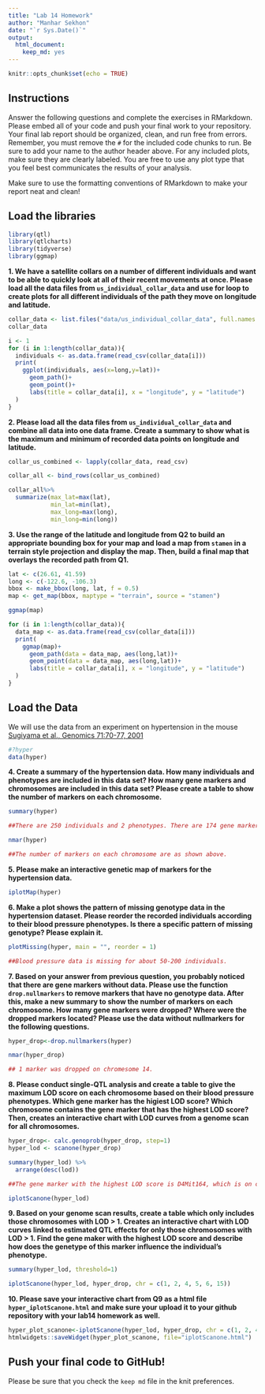 ```yaml
---
title: "Lab 14 Homework"
author: "Manhar Sekhon"
date: "`r Sys.Date()`"
output: 
  html_document: 
    keep_md: yes
---
```


```r
knitr::opts_chunk$set(echo = TRUE)
```

## Instructions
Answer the following questions and complete the exercises in RMarkdown. Please embed all of your code and push your final work to your repository. Your final lab report should be organized, clean, and run free from errors. Remember, you must remove the `#` for the included code chunks to run. Be sure to add your name to the author header above. For any included plots, make sure they are clearly labeled. You are free to use any plot type that you feel best communicates the results of your analysis.  

Make sure to use the formatting conventions of RMarkdown to make your report neat and clean!  

## Load the libraries
```r
library(qtl)
library(qtlcharts)
library(tidyverse)
library(ggmap)
```

**1. We have a satellite collars on a number of different individuals and want to be able to quickly look at all of their recent movements at once. Please load all the data files from `us_individual_collar_data` and use for loop to create plots for all different individuals of the path they move on longitude and latitude.**
```r
collar_data <- list.files("data/us_individual_collar_data", full.names = TRUE)
collar_data
```

```r
i <- 1
for (i in 1:length(collar_data)){
  individuals <- as.data.frame(read_csv(collar_data[i]))
  print(
    ggplot(individuals, aes(x=long,y=lat))+
      geom_path()+
      geom_point()+
      labs(title = collar_data[i], x = "longitude", y = "latitude")
  )
}
```


**2. Please load all the data files from `us_individual_collar_data` and combine all data into one data frame. Create a summary to show what is the maximum and minimum of recorded data points on longitude and latitude.**
```r
collar_us_combined <- lapply(collar_data, read_csv)
```

```r
collar_all <- bind_rows(collar_us_combined)
```

```r
collar_all%>%
  summarize(max_lat=max(lat),
            min_lat=min(lat),
            max_long=max(long),
            min_long=min(long))
```


**3. Use the range of the latitude and longitude from Q2 to build an appropriate bounding box for your map and load a map from `stamen` in a terrain style projection and display the map. Then, build a final map that overlays the recorded path from Q1.**
```r
lat <- c(26.61, 41.59)
long <- c(-122.6, -106.3)
bbox <- make_bbox(long, lat, f = 0.5)
map <- get_map(bbox, maptype = "terrain", source = "stamen")
```

```r
ggmap(map)
```

```r
for (i in 1:length(collar_data)){
  data_map <- as.data.frame(read_csv(collar_data[i]))
  print(
    ggmap(map)+
      geom_path(data = data_map, aes(long,lat))+
      geom_point(data = data_map, aes(long,lat))+
      labs(title = collar_data[i], x = "longitude", y = "latitude")
  )
}
```


## Load the Data
We will use the data from an experiment on hypertension in the mouse [Sugiyama et al., Genomics 71:70-77, 2001](https://www.sciencedirect.com/science/article/pii/S0888754300964012?via%3Dihub)
```r
#?hyper
data(hyper)
```

**4. Create a summary of the hypertension data. How many individuals and phenotypes are included in this data set? How many gene markers and chromosomes are included in this data set? Please create a table to show the number of markers on each chromosome.**
```r
summary(hyper)
```

```r
##There are 250 individuals and 2 phenotypes. There are 174 gene markers and 20 chromosomes.
```

```r
nmar(hyper)
```

```r
##The number of markers on each chromosome are as shown above.
```


**5. Please make an interactive genetic map of markers for the hypertension data.**
```r
iplotMap(hyper)
```

**6. Make a plot shows the pattern of missing genotype data in the hypertension dataset. Please reorder the recorded individuals according to their blood pressure phenotypes. Is there a specific pattern of missing genotype? Please explain it.**
```r
plotMissing(hyper, main = "", reorder = 1)
```

```r
##Blood pressure data is missing for about 50-200 individuals.
```


**7. Based on your answer from previous question, you probably noticed that there are gene markers without data. Please use the function `drop.nullmarkers` to remove markers that have no genotype data. After this, make a new summary to show the number of markers on each chromosome. How many gene markers were dropped? Where were the dropped markers located? Please use the data without nullmarkers for the following questions.**
```r
hyper_drop<-drop.nullmarkers(hyper)
```

```r
nmar(hyper_drop)
```

```r
## 1 marker was dropped on chromesome 14.
```


**8. Please conduct single-QTL analysis and create a table to give the maximum LOD score on each chromosome based on their blood pressure phenotypes. Which gene marker has the higiest LOD score? Which chromosome contains the gene marker that has the highest LOD score? Then, creates an interactive chart with LOD curves from a genome scan for all chromosomes.**
```r
hyper_drop<- calc.genoprob(hyper_drop, step=1)
hyper_lod <- scanone(hyper_drop)
```

```r
summary(hyper_lod) %>% 
  arrange(desc(lod))
```

```r
##The gene marker with the highest LOD score is D4Mit164, which is on chromosome 4.
```

```r
iplotScanone(hyper_lod)
```


**9. Based on your genome scan results, create a table which only includes those chromosomes with LOD > 1. Creates an interactive chart with LOD curves linked to estimated QTL effects for only those chromosomes with LOD > 1. Find the gene maker with the highest LOD score and describe how does the genetype of this marker influence the individual's phenotype.**
```r
summary(hyper_lod, threshold=1)
```

```r
iplotScanone(hyper_lod, hyper_drop, chr = c(1, 2, 4, 5, 6, 15))
```


**10. Please save your interactive chart from Q9 as a html file `hyper_iplotScanone.html` and make sure your upload it to your github repository with your lab14 homework as well.**
```r
hyper_plot_scanone<-iplotScanone(hyper_lod, hyper_drop, chr = c(1, 2, 4, 5, 6, 15))
htmlwidgets::saveWidget(hyper_plot_scanone, file="iplotScanone.html")
```

## Push your final code to GitHub!
Please be sure that you check the `keep md` file in the knit preferences. 